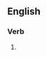==English==

===Verb===
{{head|en|present participle}}

# {{present participle of|opt out|lang=en|nocat=1}}